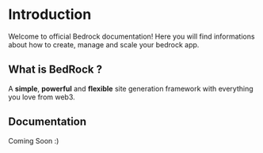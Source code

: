 # Introduction
 
Welcome to official Bedrock documentation!
Here you will find informations about how to create, manage and scale your bedrock app.

## What is BedRock ?

A **simple**, **powerful** and **flexible** site generation framework with everything you love from web3.

## Documentation

Coming Soon :)
